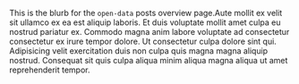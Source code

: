 
This is the blurb for the `open-data` posts overview page.Aute mollit ex velit
sit ullamco ex ea est aliquip laboris. Et duis voluptate mollit amet culpa eu
nostrud pariatur ex. Commodo magna anim labore voluptate ad consectetur
consectetur ex irure tempor dolore. Ut consectetur culpa dolore sint qui.
Adipisicing velit exercitation duis non culpa quis magna magna aliquip nostrud.
Consequat sit quis culpa aliqua minim aliqua magna aliqua ut amet reprehenderit
tempor.
